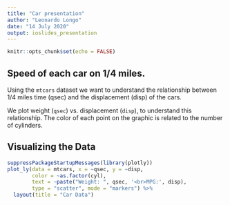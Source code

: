 ```yaml
---
title: "Car presentation"
author: "Leonardo Longo"
date: "14 July 2020"
output: ioslides_presentation
---
```


```r
knitr::opts_chunk$set(echo = FALSE)
```

## Speed of each car on 1/4 miles.

Using the `mtcars` dataset we want to understand the relationship between 1/4 miles time (qsec) and the displacement (disp) of the cars.

We plot weight (`qsec`) vs. displacement (`disp`), to understand this relationship. The color of each point on the graphic is related to the number of cylinders.

## Visualizing the Data

```r
suppressPackageStartupMessages(library(plotly))
plot_ly(data = mtcars, x = ~qsec, y = ~disp, 
        color = ~as.factor(cyl),
        text = ~paste("Weight: ", qsec, '<br>MPG:', disp),
        type = "scatter", mode = "markers") %>%
  layout(title = "Car Data")
```


